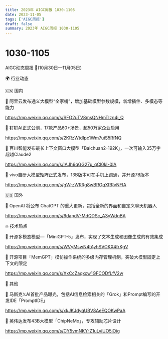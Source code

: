 ```yaml
---
title: 2023年 AIGC周报 1030-1105
date: 2023-11-05
tags: ['AIGC周报']
draft: false
summary: 2023年 AIGC周报 1030-1105
---
```

# 1030-1105



AIGC动态周报 🚀(10月30日—11月05日)

🌍 行业动态

🇨🇳 国内

📰 阿里云发布通义大模型“全家桶”，增加基础模型参数规模，新增插件、多模态等能力

https://mp.weixin.qq.com/s/SFO2uTV8msQNHmTIzn4j_Q

📰 钉钉AI正式公测，17款产品60+场景，超50万家企业启用

https://mp.weixin.qq.com/s/2KRzWtdIpc1Wm7uiS5RfNQ

📰 百川智能发布最长上下文窗口大模型「Baichuan2-192K」，一次可输入35万字超越Claude2

https://mp.weixin.qq.com/s/lAJh6qGG27u_qCl0kI-0lA

📰 vivo自研大模型矩阵正式发布，13B版本可在手机上跑通，并开源7B版本

https://mp.weixin.qq.com/s/gWrzWRRg8wBROqXRRvNFIA

🇺🇸 国外

📰 OpenAI 将公布 ChatGPT 的重大更新，包括全新的界面和自定义聊天机器人

https://mp.weixin.qq.com/s/6dapdV-MdQDSc_A3yWdqBA

🔥 技术热点

📝 开源多模态模型—「MiniGPT-5」发布，实现了文本生成和图像生成的有效集成

https://mp.weixin.qq.com/s/WVyMswN4tAyhSVOKX4frKgV

📝 开源项目「MemGPT」模仿操作系统的多级内存管理机制，突破大模型固定上下文的限定

https://mp.weixin.qq.com/s/XxCcZaqxcw1GFCODfLfV2w

🎉 其他

🚀 马斯克𝕏AI首批产品曝光，包括AI信息检索相关的「Grok」和Prompt编写的开发IDE「PromptIDE」

https://mp.weixin.qq.com/s/xkJKJdyqUBV8AeEQOKwPaA

🚀 英伟达发布43B大模型「ChipNeMo」，专攻辅助芯片设计

https://mp.weixin.qq.com/s/CY5vmNKY-Z1uLviUO5iOig